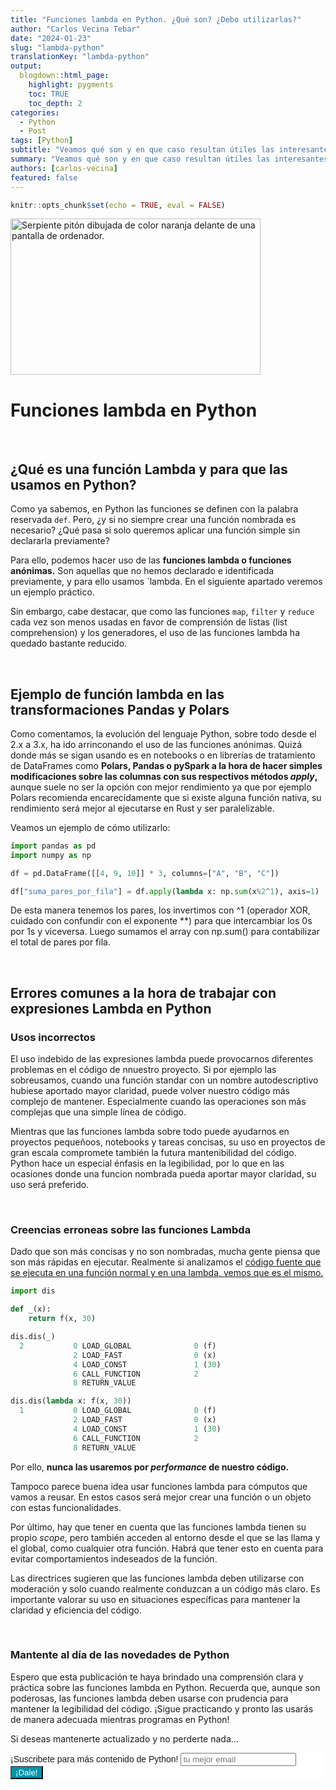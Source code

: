 ```yaml
---
title: "Funciones lambda en Python. ¿Qué son? ¿Debo utilizarlas?"
author: "Carlos Vecina Tebar"
date: "2024-01-23"
slug: "lambda-python"
translationKey: "lambda-python"
output: 
  blogdown::html_page:
    highlight: pygments 
    toc: TRUE
    toc_depth: 2
categories:
  - Python
  - Post
tags: [Python]
subtitle: "Veamos qué son y en que caso resultan útiles las interesantes functiones lambda en Python. ¡También los mayores errores en su uso!"
summary: "Veamos qué son y en que caso resultan útiles las interesantes functiones lambda en Python. ¡También los mayores errores en su uso!"
authors: [carlos-vecina]
featured: false
---
```


```r
knitr::opts_chunk$set(echo = TRUE, eval = FALSE)
```

<img src="./featured.png" height="250px" width="400px" alt="Serpiente pitón dibujada de color naranja delante de una pantalla de ordenador."/>

# Funciones lambda en Python

<br>

## **¿Qué es una función Lambda y para que las usamos en Python?**

Como ya sabemos, en Python las funciones se definen con la palabra reservada `def`. Pero, ¿y si no siempre crear una función nombrada es necesario? ¿Qué pasa si solo queremos aplicar una función
simple sin declararla previamente?

Para ello, podemos hacer uso de las **funciones lambda o funciones anónimas.** Son aquellas que no hemos declarado e identificada previamente, y para ello usamos `lambda. En el siguiente apartado veremos un ejemplo práctico.

Sin embargo, cabe destacar, que como las funciones `map`, `filter` y `reduce` cada vez son menos usadas en favor de comprensión de listas (list comprehension) y los generadores,
el uso de las funciones lambda ha quedado bastante reducido.

<br>

## **Ejemplo de función lambda en las transformaciones Pandas y Polars**

Como comentamos, la evolución del lenguaje Python, sobre todo desde el 2.x a 3.x, ha ido arrinconando el uso de las funciones anónimas. Quizá donde más se sigan usando es en notebooks o en librerías de tratamiento de DataFrames como **Polars, Pandas o pySpark a la hora de hacer simples modificaciones sobre las columnas con sus respectivos métodos *apply*,** aunque suele no ser la opción con mejor rendimiento ya que por ejemplo Polars recomienda encarecídamente que si existe alguna función nativa, su rendimiento será mejor al ejecutarse en Rust y ser paralelizable.

Veamos un ejemplo de cómo utilizarlo:


```python
import pandas as pd
import numpy as np

df = pd.DataFrame([[4, 9, 10]] * 3, columns=["A", "B", "C"])

df["suma_pares_por_fila"] = df.apply(lambda x: np.sum(x%2^1), axis=1)
```



De esta manera tenemos los pares, los invertimos con ^1 (operador XOR, cuidado con confundir con el exponente **) para que intercambiar los 0s por 1s y viceversa. Luego sumamos el array con np.sum() para contabilizar el total de pares por fila.


<br>

## **Errores comunes a la hora de trabajar con expresiones Lambda en Python**

### Usos incorrectos

El uso indebido de las expresiones lambda puede provocarnos diferentes problemas en el código de nnuestro proyecto. Si por ejemplo las sobreusamos, cuando una función standar con un nombre autodescriptivo hubiese aportado mayor claridad, puede volver nuestro código más complejo de mantener. Especialmente cuando las operaciones son más complejas que una simple línea de código.

Mientras que las funciones lambda sobre todo puede ayudarnos en proyectos pequeñoos, notebooks  y tareas concisas, su uso en proyectos de gran escala compromete también la futura mantenibilidad del código. Python hace un especial énfasis en la legibilidad, por lo que en las ocasiones donde una funcion nombrada pueda aportar mayor claridad, su uso será preferido.


<br>

### Creencias erroneas sobre las funciones Lambda

Dado que son más concisas y no son nombradas, mucha gente piensa que son más rápidas en ejecutar. Realmente si analizamos el [código fuente que se ejecuta en una función normal y en una lambda, vemos que es el mismo.](https://stackoverflow.com/questions/40777810/python-map-a-lambda-function-to-a-list)

```python
import dis

def _(x):
    return f(x, 30)

dis.dis(_)
  2           0 LOAD_GLOBAL              0 (f)
              2 LOAD_FAST                0 (x)
              4 LOAD_CONST               1 (30)
              6 CALL_FUNCTION            2
              8 RETURN_VALUE

dis.dis(lambda x: f(x, 30))
  1           0 LOAD_GLOBAL              0 (f)
              2 LOAD_FAST                0 (x)
              4 LOAD_CONST               1 (30)
              6 CALL_FUNCTION            2
              8 RETURN_VALUE

```



Por ello, **nunca las usaremos por *performance* de nuestro código.** 

Tampoco parece buena idea usar funciones lambda para cómputos que vamos a reusar. En estos casos será mejor crear una función o un objeto con estas funcionalidades.

Por último, hay que tener en cuenta que las funciones lambda tienen su propio *scope*, pero también acceden al entorno desde el que se las llama y el global, como cualquier otra función. Habrá que tener esto en cuenta para evitar comportamientos indeseados de la función.

Las directrices sugieren que las funciones lambda deben utilizarse con moderación y solo cuando realmente conduzcan a un código más claro. Es importante valorar su uso en situaciones específicas para mantener la claridad y eficiencia del código.

<br>

### **Mantente al día de las novedades de Python**

Espero que esta publicación te haya brindado una comprensión clara y práctica sobre las funciones lambda en Python. Recuerda que, aunque son poderosas, las funciones lambda deben usarse con prudencia para mantener la legibilidad del código. ¡Sigue practicando y pronto las usarás de manera adecuada mientras programas en Python!

Si deseas mantenerte actualizado y no perderte nada...


```{=html}
<!-- Begin Mailchimp Signup Form -->
<link href="//cdn-images.mailchimp.com/embedcode/horizontal-slim-10_7.css" rel="stylesheet" type="text/css">
<link rel="stylesheet" type="text/css" href="https://csshake.surge.sh/csshake.min.css">
<style type="text/css">
	#mc_embed_signup{background:#fff; clear:left; font:14px Helvetica,Arial,sans-serif; width:100%;}
	 #mc_embed_signup .button {
  background-color: #0294A5; /* Green */
  color: white;
  transition-duration: 0.4s;
}
#mc_embed_signup .button:hover {
  background-color: #379392 !important; 
}

</style>
<div id="mc_embed_signup">
<form action="https://typethepipe.us4.list-manage.com/subscribe/post?u=91551f7ed29389a0de4f47665&amp;id=d95c503a48" method="post" id="mc-embedded-subscribe-form" name="mc-embedded-subscribe-form" class="validate" target="_blank" novalidate>
 <div id="mc_embed_signup_scroll">
	<label for="mce-EMAIL"> ¡Suscribete para más contenido de Python!</label>
	<input type="email" value="" name="EMAIL" class="email" id="mce-EMAIL" placeholder="tu mejor email" required><input type="hidden" name="tags" value="7614568"></div>
    <!-- real people should not fill this in and expect good things - do not remove this or risk form bot signups-->
    <div style="position: absolute; left: -5000px;" aria-hidden="true"><input type="text" name="b_91551f7ed29389a0de4f47665_d95c503a48" tabindex="-1" value=""></div>
    <div class="clear"><input type="submit" value="¡Dale!" name="subscribe" id="mc-embedded-subscribe" class="button"></div>
    </div>
</form>
</div>

<!--End mc_embed_signup-->
```


